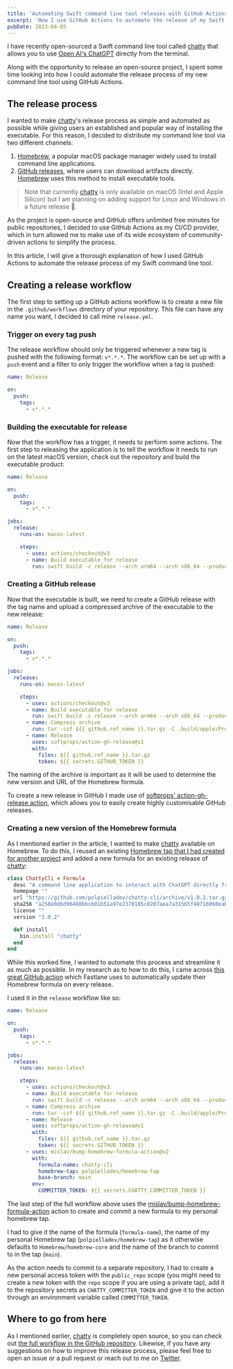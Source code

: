 ```yaml
---
title: 'Automating Swift command line tool releases with GitHub Actions'
excerpt: 'How I use GitHub Actions to automate the release of my Swift command line tools.'
pubDate: 2023-04-05
---
```


I have recently open-sourced a Swift command line tool called [chatty](https://github.com/polpielladev/chatty-cli) that allows you to use [Open AI's ChatGPT](https://openai.com/blog/chatgpt) directly from the terminal.

Along with the opportunity to release an open-source project, I spent some time looking into how I could automate the release process of my new command line tool using GitHub Actions.

## The release process

I wanted to make [chatty](https://github.com/polpielladev/chatty-cli)'s release process as simple and automated as possible while giving users an established and popular way of installing the executable. For this reason, I decided to distribute my command line tool via two different channels:

1. [Homebrew](https://brew.sh), a popular macOS package manager widely used to install command line applications.
2. [GitHub releases](https://docs.github.com/en/repositories/releasing-projects-on-github/managing-releases-in-a-repository), where users can download artifacts directly. [Homebrew](https://brew.sh) uses this method to install executable tools.

> Note that currently [chatty](https://github.com/polpielladev/chatty-cli) is only available on macOS (Intel and Apple Silicon) but I am planning on adding support for Linux and Windows in a future release 👀.

As the project is open-source and GitHub offers unlimited free minutes for public repositories, I decided to use GitHub Actions as my CI/CD provider, which in turn allowed me to make use of its wide ecosystem of community-driven actions to simplify the process.

In this article, I will give a thorough explanation of how I used GitHub Actions to automate the release process of my Swift command line tool.

## Creating a release workflow

The first step to setting up a GitHub actions workflow is to create a new file in the `.github/workflows` directory of your repository. This file can have any name you want, I decided to call mine `release.yml`.

### Trigger on every tag push

The release workflow should only be triggered whenever a new tag is pushed with the following format: `v*.*.*`. The workflow can be set up with a `push` event and a filter to only trigger the workflow when a tag is pushed:

```yaml
name: Release

on:
  push:
    tags:
      - v*.*.*
```

### Building the executable for release

Now that the workflow has a trigger, it needs to perform some actions. The first step to releasing the application is to tell the workflow it needs to run on the latest macOS version, check out the repository and build the executable product:

```yaml
name: Release

on:
  push:
    tags:
      - v*.*.*

jobs:
  release:
    runs-on: macos-latest

    steps:
      - uses: actions/checkout@v3
      - name: Build executable for release
        run: swift build -c release --arch arm64 --arch x86_64 --product chatty
```

### Creating a GitHub release

Now that the executable is built, we need to create a GitHub release with the tag name and upload a compressed archive of the executable to the new release:

```yaml
name: Release

on:
  push:
    tags:
      - v*.*.*

jobs:
  release:
    runs-on: macos-latest

    steps:
      - uses: actions/checkout@v3
      - name: Build executable for release
        run: swift build -c release --arch arm64 --arch x86_64 --product chatty
      - name: Compress archive
        run: tar -czf ${{ github.ref_name }}.tar.gz -C .build/apple/Products/Release chatty
      - name: Release
        uses: softprops/action-gh-release@v1
        with:
          files: ${{ github.ref_name }}.tar.gz
          token: ${{ secrets.GITHUB_TOKEN }}
```

The naming of the archive is important as it will be used to determine the new version and URL of the Homebrew formula.

To create a new release in GitHub I made use of [softprops' action-gh-release action](https://github.com/softprops/action-gh-release), which allows you to easily create highly customisable GitHub releases.

### Creating a new version of the Homebrew formula

As I mentioned earlier in the article, I wanted to make [chatty](https://github.com/polpielladev/chatty-cli) available on Homebrew. To do this, I reused an existing [Homebrew tap that I had created for another project](https://github.com/polpielladev/homebrew-tap) and added a new formula for an existing release of [chatty](https://github.com/polpielladev/chatty-cli):

```ruby:Formula/chatty-cli.rb
class ChattyCli < Formula
  desc "A command line application to interact with ChatGPT directly from the terminal"
  homepage ""
  url "https://github.com/polpielladev/chatty-cli/archive/v1.0.2.tar.gz"
  sha256 "a258e0d6d96488bbcb01b51a97e2370185c0207aea7a31565f48716060eabf56"
  license ""
  version "1.0.2"

  def install
    bin.install "chatty"
  end
end
```

While this worked fine, I wanted to automate this process and streamline it as much as possible. In my research as to how to do this, I came across [this great GitHub action](https://github.com/mislav/bump-homebrew-formula-action) which Fastlane uses to automatically update their Homebrew formula on every release.

I used it in the `release` workflow like so:

```yaml:release.yml
name: Release

on:
  push:
    tags:
      - v*.*.*

jobs:
  release:
    runs-on: macos-latest

    steps:
      - uses: actions/checkout@v3
      - name: Build executable for release
        run: swift build -c release --arch arm64 --arch x86_64 --product chatty
      - name: Compress archive
        run: tar -czf ${{ github.ref_name }}.tar.gz -C .build/apple/Products/Release chatty
      - name: Release
        uses: softprops/action-gh-release@v1
        with:
          files: ${{ github.ref_name }}.tar.gz
          token: ${{ secrets.GITHUB_TOKEN }}
      - uses: mislav/bump-homebrew-formula-action@v2
        with:
          formula-name: chatty-cli
          homebrew-tap: polpielladev/homebrew-tap
          base-branch: main
        env:
          COMMITTER_TOKEN: ${{ secrets.CHATTY_COMMITTER_TOKEN }}
```

The last step of the full workflow above uses the [mislav/bump-homebrew-formula-action](https://github.com/mislav/bump-homebrew-formula-action) action to create and commit a new formula to my personal homebrew tap.

I had to give it the name of the formula (`formula-name`), the name of my personal Homebrew tap (`polpielladev/homebrew-tap`) as it otherwise defaults to `Homebrew/homebrew-core` and the name of the branch to commit to in the tap (`main`).

As the action needs to commit to a separate repository, I had to create a new personal access token with the `public_repo` scope (you might need to create a new token with the `repo` scope if you are using a private tap), add it to the repository secrets as `CHATTY_COMMITTER_TOKEN` and give it to the action through an environment variable called `COMMITTER_TOKEN`.

## Where to go from here

As I mentioned earlier, [chatty](https://github.com/polpielladev/chatty-cli) is completely open source, so you can check out [the full workflow in the GitHub repository](https://github.com/polpielladev/chatty-cli/blob/main/.github/workflows/release.yml). Likewise, if you have any suggestions on how to improve this release process, please feel free to open an issue or a pull request or reach out to me on [Twitter](https://twitter.com/polpielladev).
